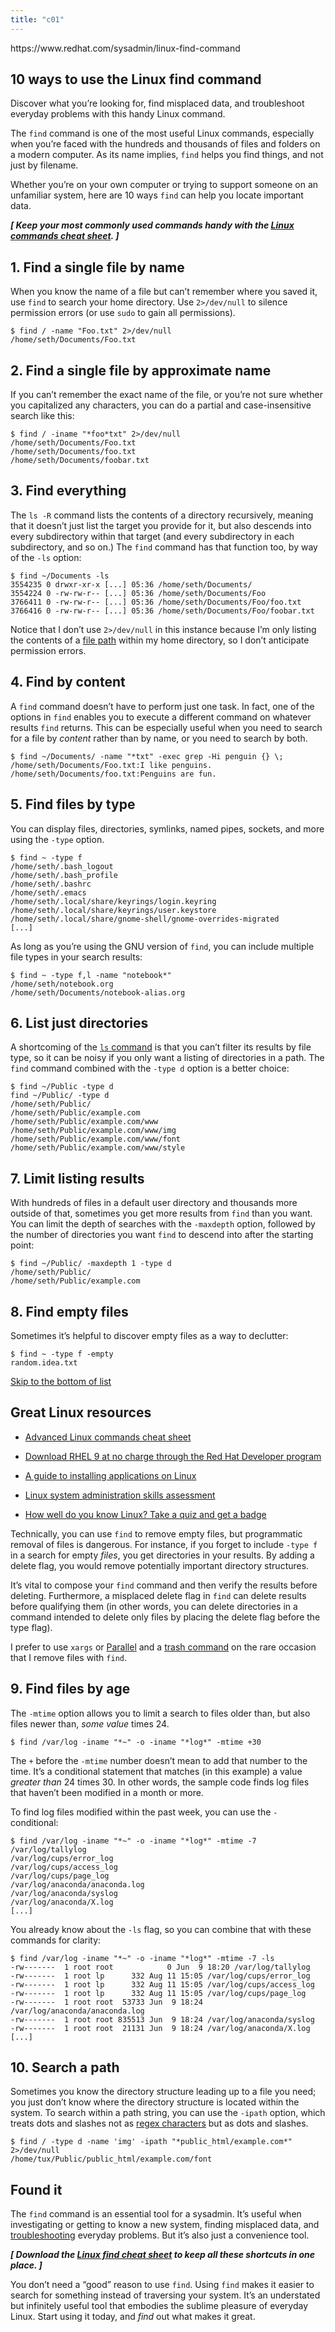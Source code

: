 ```yaml
---
title: "c01"
---
```


https://www.redhat.com/sysadmin/linux-find-command

## 10 ways to use the Linux find command

Discover what you're looking for, find misplaced data, and troubleshoot everyday problems with this handy Linux command.

The `find` command is one of the most useful Linux commands, especially when you're faced with the hundreds and thousands of files and folders on a modern computer. As its name implies, `find` helps you find things, and not just by filename.

Whether you're on your own computer or trying to support someone on an unfamiliar system, here are 10 ways `find` can help you locate important data.

***\[ Keep your most commonly used commands handy with the [Linux commands cheat sheet](https://developers.redhat.com/cheat-sheets/linux-commands-cheat-sheet?intcmp=701f20000012ngPAAQ). \]***

## **1. Find a single file by name**

When you know the name of a file but can't remember where you saved it, use `find` to search your home directory. Use `2>/dev/null` to silence permission errors (or use `sudo` to gain all permissions).

```         
$ find / -name "Foo.txt" 2>/dev/null
/home/seth/Documents/Foo.txt
```

## **2. Find a single file by approximate name**

If you can't remember the exact name of the file, or you're not sure whether you capitalized any characters, you can do a partial and case-insensitive search like this:

```         
$ find / -iname "*foo*txt" 2>/dev/null
/home/seth/Documents/Foo.txt
/home/seth/Documents/foo.txt
/home/seth/Documents/foobar.txt
```

## **3. Find everything**

The `ls -R` command lists the contents of a directory recursively, meaning that it doesn't just list the target you provide for it, but also descends into every subdirectory within that target (and every subdirectory in each subdirectory, and so on.) The `find` command has that function too, by way of the `-ls` option:

```         
$ find ~/Documents -ls
3554235 0 drwxr-xr-x [...] 05:36 /home/seth/Documents/
3554224 0 -rw-rw-r-- [...] 05:36 /home/seth/Documents/Foo
3766411 0 -rw-rw-r-- [...] 05:36 /home/seth/Documents/Foo/foo.txt
3766416 0 -rw-rw-r-- [...] 05:36 /home/seth/Documents/Foo/foobar.txt
```

Notice that I don't use `2>/dev/null` in this instance because I'm only listing the contents of a [file path](https://redhat.com/sysadmin/linux-path-absolute-relative) within my home directory, so I don't anticipate permission errors.

## **4. Find by content**

A `find` command doesn't have to perform just one task. In fact, one of the options in `find` enables you to execute a different command on whatever results `find` returns. This can be especially useful when you need to search for a file by *content* rather than by name, or you need to search by both.

```         
$ find ~/Documents/ -name "*txt" -exec grep -Hi penguin {} \;
/home/seth/Documents/Foo.txt:I like penguins.
/home/seth/Documents/foo.txt:Penguins are fun.
```

## **5. Find files by type**

You can display files, directories, symlinks, named pipes, sockets, and more using the `-type` option.

```         
$ find ~ -type f
/home/seth/.bash_logout
/home/seth/.bash_profile
/home/seth/.bashrc
/home/seth/.emacs
/home/seth/.local/share/keyrings/login.keyring
/home/seth/.local/share/keyrings/user.keystore
/home/seth/.local/share/gnome-shell/gnome-overrides-migrated
[...]
```

As long as you're using the GNU version of `find`, you can include multiple file types in your search results:

```         
$ find ~ -type f,l -name "notebook*"
/home/seth/notebook.org
/home/seth/Documents/notebook-alias.org
```

## **6. List just directories**

A shortcoming of the [`ls` command](https://opensource.com/article/19/7/master-ls-command) is that you can't filter its results by file type, so it can be noisy if you only want a listing of directories in a path. The `find` command combined with the `-type d` option is a better choice:

```         
$ find ~/Public -type d
find ~/Public/ -type d
/home/seth/Public/
/home/seth/Public/example.com
/home/seth/Public/example.com/www
/home/seth/Public/example.com/www/img
/home/seth/Public/example.com/www/font
/home/seth/Public/example.com/www/style
```

## **7. Limit listing results**

With hundreds of files in a default user directory and thousands more outside of that, sometimes you get more results from `find` than you want. You can limit the depth of searches with the `-maxdepth` option, followed by the number of directories you want `find` to descend into after the starting point:

```         
$ find ~/Public/ -maxdepth 1 -type d
/home/seth/Public/
/home/seth/Public/example.com
```

## **8. Find empty files**

Sometimes it's helpful to discover empty files as a way to declutter:

```         
$ find ~ -type f -empty
random.idea.txt
```

[Skip to the bottom of list](https://www.redhat.com/sysadmin/linux-find-command#bottom-list)

## Great Linux resources

-   [Advanced Linux commands cheat sheet](https://developers.redhat.com/cheat-sheets/advanced-linux-commands/?intcmp=701f20000012ngPAAQ)

-   [Download RHEL 9 at no charge through the Red Hat Developer program](https://developers.redhat.com/products/rhel/download?intcmp=701f20000012ngPAAQ)

-   [A guide to installing applications on Linux](https://opensource.com/downloads/installing-linux-applications-ebook?intcmp=701f20000012ngPAAQ)

-   [Linux system administration skills assessment](https://rhtapps.redhat.com/assessment/?intcmp=701f20000012ngPAAQ)

-   [How well do you know Linux? Take a quiz and get a badge](https://redhatdg.co1.qualtrics.com/jfe/form/SV_bjRFSHqPdTpIjoa?intcmp=701f20000012ngPAAQ)

Technically, you can use `find` to remove empty files, but programmatic removal of files is dangerous. For instance, if you forget to include `-type f` in a search for empty *files*, you get directories in your results. By adding a delete flag, you would remove potentially important directory structures.

It's vital to compose your `find` command and then verify the results before deleting. Furthermore, a misplaced delete flag in `find` can delete results before qualifying them (in other words, you can delete directories in a command intended to delete only files by placing the delete flag before the type flag).

I prefer to use `xargs` or [Parallel](https://www.redhat.com/sysadmin/gnu-parallel) and a [trash command](https://www.redhat.com/sysadmin/recover-file-deletion-linux#trashy) on the rare occasion that I remove files with `find`.

## **9. Find files by age**

The `-mtime` option allows you to limit a search to files older than, but also files newer than, *some value* times 24.

```         
$ find /var/log -iname "*~" -o -iname "*log*" -mtime +30
```

The `+` before the `-mtime` number doesn't mean to add that number to the time. It's a conditional statement that matches (in this example) a value *greater than* 24 times 30. In other words, the sample code finds log files that haven't been modified in a month or more.

To find log files modified within the past week, you can use the `-` conditional:

```         
$ find /var/log -iname "*~" -o -iname "*log*" -mtime -7
/var/log/tallylog
/var/log/cups/error_log
/var/log/cups/access_log
/var/log/cups/page_log
/var/log/anaconda/anaconda.log
/var/log/anaconda/syslog
/var/log/anaconda/X.log
[...]
```

You already know about the `-ls` flag, so you can combine that with these commands for clarity:

```         
$ find /var/log -iname "*~" -o -iname "*log*" -mtime -7 -ls
-rw-------  1 root root            0 Jun  9 18:20 /var/log/tallylog
-rw-------  1 root lp      332 Aug 11 15:05 /var/log/cups/error_log
-rw-------  1 root lp      332 Aug 11 15:05 /var/log/cups/access_log
-rw-------  1 root lp      332 Aug 11 15:05 /var/log/cups/page_log
-rw-------  1 root root  53733 Jun  9 18:24 /var/log/anaconda/anaconda.log
-rw-------  1 root root 835513 Jun  9 18:24 /var/log/anaconda/syslog
-rw-------  1 root root  21131 Jun  9 18:24 /var/log/anaconda/X.log
[...]
```

## **10. Search a path**

Sometimes you know the directory structure leading up to a file you need; you just don't know where the directory structure is located within the system. To search within a path string, you can use the `-ipath` option, which treats dots and slashes not as [regex characters](https://www.redhat.com/sysadmin/getting-started-regular-expressions-example) but as dots and slashes.

```         
$ find / -type d -name 'img' -ipath "*public_html/example.com*" 2>/dev/null
/home/tux/Public/public_html/example.com/font
```

## **Found it**

The `find` command is an essential tool for a sysadmin. It's useful when investigating or getting to know a new system, finding misplaced data, and [troubleshooting](https://www.redhat.com/sysadmin/find-best-friend) everyday problems. But it's also just a convenience tool.

***\[ Download the [Linux find cheat sheet](https://opensource.com/downloads/linux-find-cheat-sheet?intcmp=701f20000012ngPAAQ) to keep all these shortcuts in one place. \]***

You don't need a "good" reason to use `find`. Using `find` makes it easier to search for something instead of traversing your system. It's an understated but infinitely useful tool that embodies the sublime pleasure of everyday Linux. Start using it today, and *find* out what makes it great.
